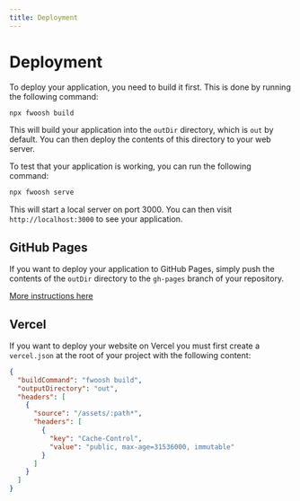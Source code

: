 ```yaml
---
title: Deployment
---
```



# Deployment

To deploy your application, you need to build it first. This is done by running the following command:

```bash
npx fwoosh build
```

This will build your application into the `outDir` directory, which is `out` by default.
You can then deploy the contents of this directory to your web server.

To test that your application is working, you can run the following command:

```bash
npx fwoosh serve
```

This will start a local server on port 3000. You can then visit `http://localhost:3000` to see your application.

## GitHub Pages

If you want to deploy your application to GitHub Pages, simply push the contents of the `outDir` directory to the `gh-pages` branch of your repository.

[More instructions here](https://docs.github.com/en/pages/getting-started-with-github-pages/configuring-a-publishing-source-for-your-github-pages-site#)

## Vercel

If you want to deploy your website on Vercel you must first create a `vercel.json` at the root of your project with the following content:

```json
{
  "buildCommand": "fwoosh build",
  "outputDirectory": "out",
  "headers": [
    {
      "source": "/assets/:path*",
      "headers": [
        {
          "key": "Cache-Control",
          "value": "public, max-age=31536000, immutable"
        }
      ]
    }
  ]
}
```
